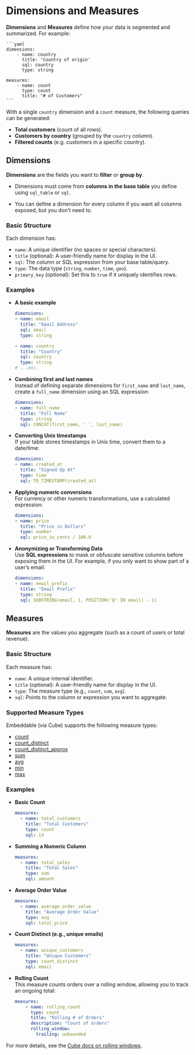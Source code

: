 # Dimensions and Measures

**Dimensions** and **Measures** define how your data is segmented and summarized. For example:

    ```yaml
    dimensions:
        - name: country
          title: 'Country of origin'
          sql: country
          type: string 

    measures:
        - name: count
          type: count
          title: "# of Customers"
    ```

With a single `country` dimension and a `count` measure, the following queries can be generated:

- **Total customers** (count of all rows).
- **Customers by country** (grouped by the `country` column).
- **Filtered counts** (e.g. customers in a specific country).

## Dimensions

**Dimensions** are the fields you want to **filter** or **group by**.

- Dimensions must come from **columns in the base table** you define using `sql_table` or `sql`.

- You can define a dimension for every column if you want all columns exposed, but you don't need to.

### Basic Structure

Each dimension has:
- `name`: A unique identifier (no spaces or special characters).
- `title` (optional): A user-friendly name for display in the UI.
- `sql`: The column or SQL expression from your base table/query.
- `type`: The data type (`string`, `number`, `time`, `geo`).
- `primary_key` (optional): Set this to `true` if it uniquely identifies rows.

### Examples

- **A basic example**  

    ```yaml
    dimensions:
    - name: email
      title: "Email Address"
      sql: email
      type: string

    - name: country
      title: "Country"
      sql: country
      type: string
    # ...etc.
    ```

- **Combining first and last names**  
  Instead of defining separate dimensions for `first_name` and `last_name`, create a `full_name` dimension using an SQL expression:
    ```yaml
    dimensions:
    - name: full_name
      title: "Full Name"
      type: string
      sql: CONCAT(first_name, ' ', last_name)
    ```

- **Converting Unix timestamps**  
  If your table stores timestamps in Unix time, convert them to a date/time:
    ```yaml
    dimensions:
    - name: created_at
      title: "Signed Up At"
      type: time
      sql: TO_TIMESTAMP(created_at)
    ```

- **Applying numeric conversions**  
  For currency or other numeric transformations, use a calculated expression:
    ```yaml
    dimensions:
    - name: price
      title: "Price in Dollars"
      type: number
      sql: price_in_cents / 100.0
    ```
- **Anonymizing or Transforming Data**  
  Use **SQL expressions** to mask or obfuscate sensitive columns before exposing them in the UI. For example, if you only want to show part of a user’s email:
    ```yaml
    dimensions:
    - name: email_prefix
      title: "Email Prefix"
      type: string
      sql: SUBSTRING(email, 1, POSITION('@' IN email) - 1)
    ```

## Measures

**Measures** are the values you aggregate (such as a count of users or total revenue).

### Basic Structure

Each measure has:
- `name`: A unique internal identifier.
- `title` (optional): A user-friendly name for display in the UI.
- `type`: The measure type (e.g., `count`, `sum`, `avg`).
- `sql`: Points to the column or expression you want to aggregate.

### Supported Measure Types

Embeddable (via Cube) supports the following measure types:

- [count](https://cube.dev/docs/reference/data-model/types-and-formats#count)
- [count_distinct](https://cube.dev/docs/reference/data-model/types-and-formats#count_distinct)
- [count_distinct_approx](https://cube.dev/docs/reference/data-model/types-and-formats#count_distinct_approx)
- [sum](https://cube.dev/docs/reference/data-model/types-and-formats#sum)
- [avg](https://cube.dev/docs/reference/data-model/types-and-formats#avg)
- [min](https://cube.dev/docs/reference/data-model/types-and-formats#min)
- [max](https://cube.dev/docs/reference/data-model/types-and-formats#max)

### Examples

- **Basic Count**

  ```yaml
  measures:
    - name: total_customers
      title: "Total Customers"
      type: count
      sql: id
  ```

- **Summing a Numeric Column**

  ```yaml
  measures:
    - name: total_sales
      title: "Total Sales"
      type: sum
      sql: amount
  ```

- **Average Order Value**

  ```yaml
  measures:
    - name: average_order_value
      title: "Average Order Value"
      type: avg
      sql: total_price
  ```

- **Count Distinct (e.g., unique emails)**

  ```yaml
  measures:
    - name: unique_customers
      title: "Unique Customers"
      type: count_distinct
      sql: email
  ```

- **Rolling Count**  
  This measure counts orders over a rolling window, allowing you to track an ongoing total:

    ```yaml
    measures:
        - name: rolling_count
          type: count
          title: "Rolling # of Orders"
          description: "Count of orders"
          rolling_window:
            trailing: unbounded
    ```

For more details, see the [Cube docs on rolling windows](https://cube.dev/docs/reference/data-model/rolling-window).
